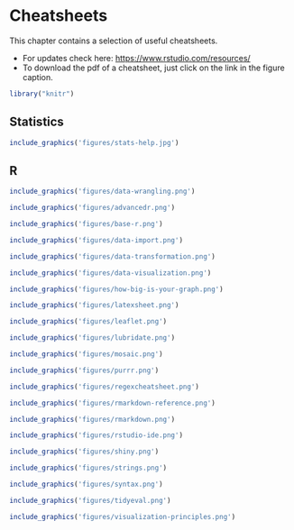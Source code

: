 # Cheatsheets

This chapter contains a selection of useful cheatsheets. 

- For updates check here: [https://www.rstudio.com/resources/](https://www.rstudio.com/resources/)
- To download the pdf of a cheatsheet, just click on the link in the figure caption.

```r
library("knitr")
```


## Statistics 

```r
include_graphics('figures/stats-help.jpg') 
```

## R 

```r
include_graphics('figures/data-wrangling.png') 
```


```r
include_graphics('figures/advancedr.png')
```

```r
include_graphics('figures/base-r.png')
```

```r
include_graphics('figures/data-import.png')
```

```r
include_graphics('figures/data-transformation.png')
```

```r
include_graphics('figures/data-visualization.png')
```

```r
include_graphics('figures/how-big-is-your-graph.png')
```

```r
include_graphics('figures/latexsheet.png')
```

```r
include_graphics('figures/leaflet.png')
```

```r
include_graphics('figures/lubridate.png')
```

```r
include_graphics('figures/mosaic.png')
```

```r
include_graphics('figures/purrr.png')
```

```r
include_graphics('figures/regexcheatsheet.png')
```

```r
include_graphics('figures/rmarkdown-reference.png')
```

```r
include_graphics('figures/rmarkdown.png')
```

```r
include_graphics('figures/rstudio-ide.png')
```

```r
include_graphics('figures/shiny.png')
```

```r
include_graphics('figures/strings.png')
```

```r
include_graphics('figures/syntax.png')
```

```r
include_graphics('figures/tidyeval.png')
```

```r
include_graphics('figures/visualization-principles.png')
```


